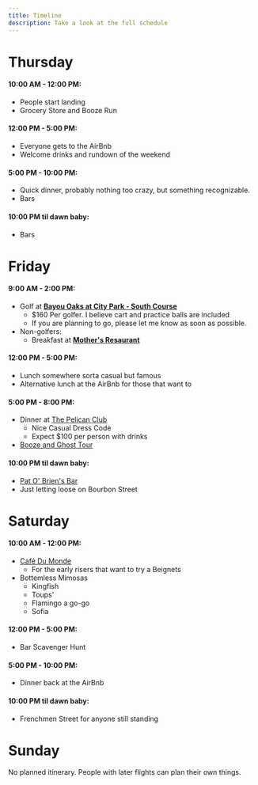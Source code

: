 ```yaml
---
title: Timeline
description: Take a look at the full schedule
---
```


# Thursday

#### 10:00 AM - 12:00 PM:
  * People start landing
  * Grocery Store and Booze Run
#### 12:00 PM - 5:00 PM:
  * Everyone gets to the AirBnb
  * Welcome drinks and rundown of the weekend
#### 5:00 PM - 10:00 PM:
  * Quick dinner, probably nothing too crazy, but something recognizable.
  * Bars
#### 10:00 PM til dawn baby:
  * Bars

# Friday

#### 9:00 AM - 2:00 PM:
  * Golf at **[Bayou Oaks at City Park - South Course](https://www.cityparkgolf.com/south-course/)**
    * $160 Per golfer. I believe cart and practice balls are included
	* If you are planning to go, please let me know as soon as possible.
  * Non-golfers:
    * Breakfast at **[Mother's Resaurant](https://mothersrestaurant.net)**
#### 12:00 PM - 5:00 PM:
  * Lunch somewhere sorta casual but famous
  * Alternative lunch at the AirBnb for those that want to
#### 5:00 PM - 8:00 PM:
  * Dinner at [The Pelican Club](https://www.pelicanclub.com)
    * Nice Casual Dress Code
	* Expect $100 per person with drinks
  * [Booze and Ghost Tour](https://nightlyspirits.com/checkout/?bookingTypeId=1107798&propertyId=ntlysc)
#### 10:00 PM til dawn baby:
  * [Pat O' Brien's Bar](https://patobriens.com)
  * Just letting loose on Bourbon Street

# Saturday

#### 10:00 AM - 12:00 PM:
  * [Café Du Monde](https://shop.cafedumonde.com/locations/)
    * For the early risers that want to try a Beignets
  * Bottemless Mimosas
	* Kingfish
	* Toups'
	* Flamingo a go-go
	* Sofia
#### 12:00 PM - 5:00 PM:
  * Bar Scavenger Hunt
####  5:00 PM - 10:00 PM:
  * Dinner back at the AirBnb
#### 10:00 PM til dawn baby:
  * Frenchmen Street for anyone still standing

# Sunday

No planned itinerary. People with later flights can plan their own things.



